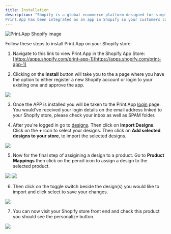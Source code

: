 ```yaml
---
title: Installation
description: "Shopify is a global ecommerce platform designed for simplicity and ease of you.
Print.App has been integrated as an app in Shopify so your customers can easily personalize their orders with ease"
---
```


<Frame>
    <img alt="Print.App Shopify image" src="/images/sp.png" />
</Frame>

Follow these steps to install Print.App on your Shopify store.

1.  Navigate to this link to view Print.App in the Shopify App Store: [https://apps.shopify.com/print-app-1](https://apps.shopify.com/print-app-1)

2.  Clicking on the **Install** button will take you to the a page where you have the option to either register a new Shopify account or login to your existing one and approve the app.

<img src= "images\shopify-install-app.png" />

3.  Once the APP is installed you will be taken to the Print.App [login](https://admin.print.app/login?cart=sp) page. You would've received your login details on the email address linked to your Shopify store, please check your inbox as well as SPAM folder.

4.  After you're logged in go to [designs](https://admin.print.app/designs). Then click on **Import Designs**. Click on the **+** icon to select your designs. Then click on **Add selected designs to your store**, to import the selected designs.

<img src = "images\shopify-import-designs.png"/>

5.  Now for the final step of assigining a design to a product. Go to **Product Mappings** then click on the pencil icon to assign a design to the selected product.

<img src ="images\shopify-product-mappings.png"/>
<img src = "images\shopify-edit-products.png"/>

6.  Then click on the toggle switch beside the design(s) you would like to import and click select to save your changes. 

<img src = "images\shopify-enable-design.png"/>

7.  You can now visit your Shopify store front end and check this product you should see the personalize button.

<img src = "images\shopify-personalize-button.png"/>

<Snippet file="installation-troubles-no-domain.mdx" />